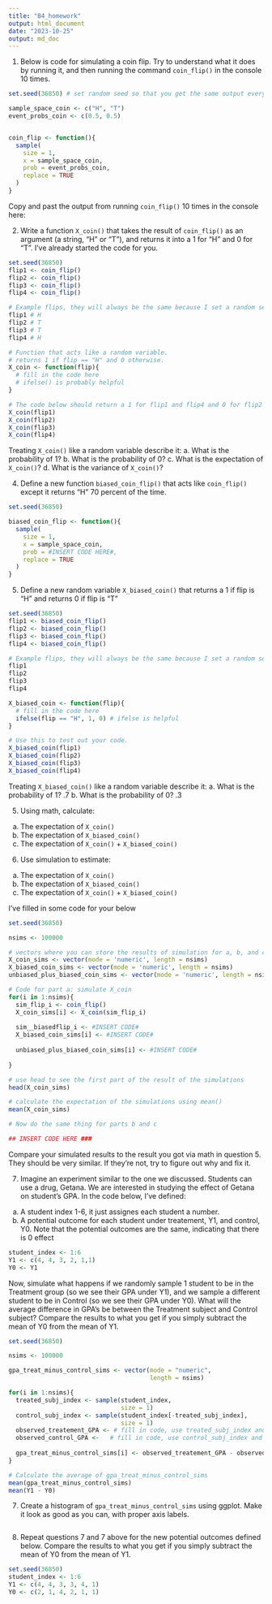 ```yaml
---
title: "B4_homework"
output: html_document
date: "2023-10-25"
output: md_doc
---
```



1. Below is code for simulating a coin flip. Try to understand what it does by running it, and then running the command `coin_flip()` in the console 10 times.
```r
set.seed(36850) # set random seed so that you get the same output everytime even though it's "random"

sample_space_coin <- c("H", "T")
event_probs_coin <- c(0.5, 0.5)


coin_flip <- function(){
  sample(
    size = 1,
    x = sample_space_coin,
    prob = event_probs_coin,
    replace = TRUE
  )
}
```

Copy and past the output from running `coin_flip()` 10 times in the console here:

2. Write a function `X_coin()` that takes the result of `coin_flip()` as an argument (a string, "H" or "T"), and returns it into a 1 for "H" and 0 for "T". I've already started the code for you.
```r
set.seed(36850)
flip1 <- coin_flip()
flip2 <- coin_flip()
flip3 <- coin_flip()
flip4 <- coin_flip()

# Example flips, they will always be the same because I set a random seed.
flip1 # H
flip2 # T
flip3 # T
flip4 # H

# Function that acts like a random variable.
# returns 1 if flip == "H" and 0 otherwise.
X_coin <- function(flip){
  # fill in the code here
  # ifelse() is probably helpful
}

# The code below should return a 1 for flip1 and flip4 and 0 for flip2 and flip3
X_coin(flip1)
X_coin(flip2)
X_coin(flip3)
X_coin(flip4)
```

Treating `X_coin()` like a random variable describe it:
  a. What is the probability of 1?
  b. What is the probability of 0?
  c. What is the expectation of `X_coin()`?
  d. What is the variance of `X_coin()`?
  
4. Define a new function `biased_coin_flip()` that acts like `coin_flip()` except it returns "H" 70 percent of the time.
```r
set.seed(36850)

biased_coin_flip <- function(){
  sample(
    size = 1,
    x = sample_space_coin,
    prob = #INSERT CODE HERE#,
    replace = TRUE
  )
}
```

5. Define a new random variable `X_biased_coin()` that returns a 1 if flip is "H" and returns 0 if flip is "T"
```r
set.seed(36850)
flip1 <- biased_coin_flip()
flip2 <- biased_coin_flip()
flip3 <- biased_coin_flip()
flip4 <- biased_coin_flip()

# Example flips, they will always be the same because I set a random seed.
flip1 
flip2 
flip3 
flip4 

X_biased_coin <- function(flip){
  # fill in the code here
  ifelse(flip == "H", 1, 0) # ifelse is helpful
}

# Use this to test out your code.
X_biased_coin(flip1)
X_biased_coin(flip2)
X_biased_coin(flip3)
X_biased_coin(flip4)
```

Treating `X_biased_coin()` like a random variable describe it:
  a. What is the probability of 1? .7
  b. What is the probability of 0? .3

5. Using math, calculate:
  a. The expectation of `X_coin()`
  b. The expectation of `X_biased_coin()`
  c. The expectation of `X_coin()` + `X_biased_coin()`
  
6. Use simulation to estimate:
  a. The expectation of `X_coin()`
  b. The expectation of `X_biased_coin()`
  c. The expectation of `X_coin()` + `X_biased_coin()`
  
I've filled in some code for your below
```r
set.seed(36850)

nsims <- 100000

# vectors where you can store the results of simulation for a, b, and c
X_coin_sims <- vector(mode = 'numeric', length = nsims)
X_biased_coin_sims <- vector(mode = 'numeric', length = nsims)
unbiased_plus_biased_coin_sims <- vector(mode = 'numeric', length = nsims)

# Code for part a: simulate X_coin
for(i in 1:nsims){
  sim_flip_i <- coin_flip()
  X_coin_sims[i] <- X_coin(sim_flip_i)
  
  sim__biasedflip_i <- #INSERT CODE#
  X_biased_coin_sims[i] <- #INSERT CODE#
  
  unbiased_plus_biased_coin_sims[i] <- #INSERT CODE#
  
}

# use head to see the first part of the result of the simulations
head(X_coin_sims)

# calculate the expectation of the simulations using mean()
mean(X_coin_sims)

# Now do the same thing for parts b and c

## INSERT CODE HERE ###

```

Compare your simulated results to the result you got via math in question 5. They should be very similar. If they're not, try to figure out why and fix it.

7. Imagine an experiment similar to the one we discussed. Students can use a drug, Getana. We are interested in studying the effect of Getana on student's GPA. In the code below, I've defined:
  a. A student index 1-6, it just assignes each student a number.
  b. A potential outcome for each student under treatement, Y1, and control, Y0. Note that the potential outcomes are the same, indicating that there is 0 effect
  
```r
student_index <- 1:6
Y1 <- c(4, 4, 3, 2, 1,1)
Y0 <- Y1
```

Now, simulate what happens if we randomly sample 1 student to be in the Treatment group (so we see their GPA under Y1), and we sample a different student to be in Control (so we see their GPA under Y0). What will the average difference in GPA's be between the Treatment subject and Control subject? Compare the results to what you get if you simply subtract the mean of Y0 from the mean of Y1.
```r
set.seed(36850)

nsims <- 100000

gpa_treat_minus_control_sims <- vector(mode = "numeric",
                                       length = nsims)

for(i in 1:nsims){
  treated_subj_index <- sample(student_index, 
                               size = 1)
  control_subj_index <- sample(student_index[-treated_subj_index], 
                               size = 1)
  observed_treatement_GPA <- # fill in code, use treated_subj_index and Y1
  observed_control_GPA <-   # fill in code, use control_subj_index and Y0
    
  gpa_treat_minus_control_sims[i] <- observed_treatement_GPA - observed_control_GPA # What is the observed difference in gpas between treatment and control subjects?
}

# Calculate the average of gpa_treat_minus_control_sims
mean(gpa_treat_minus_control_sims)
mean(Y1 - Y0)
```


7. Create a histogram of `gpa_treat_minus_control_sims` using ggplot. Make it look as good as you can, with proper axis labels.

```r

```


8. Repeat questions 7 and 7 above for the new potential outcomes defined below. Compare the results to what you get if you simply subtract the mean of Y0 from the mean of Y1.
```r
set.seed(36850)
student_index <- 1:6
Y1 <- c(4, 4, 3, 3, 4, 1)
Y0 <- c(2, 1, 4, 2, 1, 1)
```